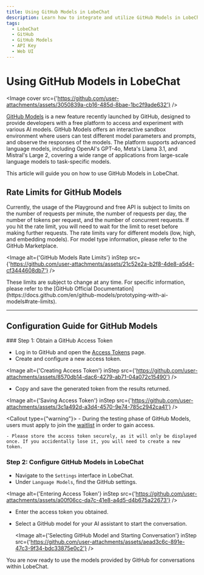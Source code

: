 ```yaml
---
title: Using GitHub Models in LobeChat
description: Learn how to integrate and utilize GitHub Models in LobeChat.
tags:
  - LobeChat
  - GitHub
  - GitHub Models
  - API Key
  - Web UI
---
```


# Using GitHub Models in LobeChat

<Image cover src={'https://github.com/user-attachments/assets/3050839a-cb16-485d-8bae-1bc2f9ade632'} />

[GitHub Models](https://github.com/marketplace/models) is a new feature recently launched by GitHub, designed to provide developers with a free platform to access and experiment with various AI models. GitHub Models offers an interactive sandbox environment where users can test different model parameters and prompts, and observe the responses of the models. The platform supports advanced language models, including OpenAI's GPT-4o, Meta's Llama 3.1, and Mistral's Large 2, covering a wide range of applications from large-scale language models to task-specific models.

This article will guide you on how to use GitHub Models in LobeChat.

## Rate Limits for GitHub Models

Currently, the usage of the Playground and free API is subject to limits on the number of requests per minute, the number of requests per day, the number of tokens per request, and the number of concurrent requests. If you hit the rate limit, you will need to wait for the limit to reset before making further requests. The rate limits vary for different models (low, high, and embedding models). For model type information, please refer to the GitHub Marketplace.

<Image alt={'GitHub Models Rate Limits'} inStep src={'https://github.com/user-attachments/assets/21c52e2a-b2f8-4de8-a5d4-cf3444608db7'} />

<Callout type="note">
  These limits are subject to change at any time. For specific information, please refer to the
  [GitHub Official
  Documentation](https://docs.github.com/en/github-models/prototyping-with-ai-models#rate-limits).
</Callout>

---

## Configuration Guide for GitHub Models

<Steps>
  ### Step 1: Obtain a GitHub Access Token

  - Log in to GitHub and open the [Access Tokens](https://github.com/settings/tokens) page.
  - Create and configure a new access token.

  <Image alt={'Creating Access Token'} inStep src={'https://github.com/user-attachments/assets/8570db14-dac6-4279-ab71-04a072c15490'} />

  - Copy and save the generated token from the results returned.

  <Image alt={'Saving Access Token'} inStep src={'https://github.com/user-attachments/assets/3c1a492d-a3d4-4570-9e74-785c2942ca41'} />

  <Callout type={"warning"}>
    - During the testing phase of GitHub Models, users must apply to join the [waitlist](https://github.com/marketplace/models/waitlist/join) in order to gain access.

    - Please store the access token securely, as it will only be displayed once. If you accidentally lose it, you will need to create a new token.
  </Callout>

  ### Step 2: Configure GitHub Models in LobeChat

  - Navigate to the `Settings` interface in LobeChat.
  - Under `Language Models`, find the GitHub settings.

  <Image alt={'Entering Access Token'} inStep src={'https://github.com/user-attachments/assets/a00f06cc-da7c-41e8-a4d5-d4b675a22673'} />

  - Enter the access token you obtained.
  - Select a GitHub model for your AI assistant to start the conversation.

    <Image alt={'Selecting GitHub Model and Starting Conversation'} inStep src={'https://github.com/user-attachments/assets/aead3c6c-891e-47c3-9f34-bdc33875e0c2'} />
</Steps>

You are now ready to use the models provided by GitHub for conversations within LobeChat.

